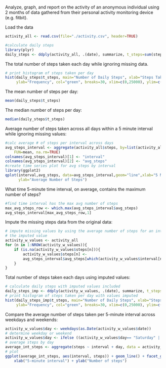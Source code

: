 Analyze, graph, and report on the activity of an anonymous individual using 2 months 
of data gathered from their personal activity monitoring device (e.g. fitbit).

Load the data

```r
activity_all <- read.csv(file="./activity.csv", header=TRUE)
```
```r
#calculate daily steps
library(plyr)
daily_steps <- ddply(activity_all, .(date), summarize, t_steps=sum(steps,na.rm=TRUE))
```

The total number of steps taken each day while ignoring missing data.
```r
# print histogram of steps taken per day
hist(daily_steps$t_steps, main="Number of Daily Steps", xlab="Steps Taken", 
     ylab="Frequency", col="green", breaks=30, xlim=c(0,25000), ylim=c(0,12))
```

The mean number of steps per day:
```r
mean(daily_steps$t_steps)
```

The median number of steps per day:
```r
median(daily_steps$t_steps)
```

Average number of steps taken across all days within a 5 minute interval while 
ignoring missing values:

```r
#calc average # of steps per interval across days
avg_steps_interval <- aggregate(activity_all$steps, by=list(activity_all$interval),
    FUN=mean, na.rm=TRUE)
colnames(avg_steps_interval)[1] <- "interval"
colnames(avg_steps_interval)[2] <- "avg_steps"
#create time series plot for avg steps by interval
library(ggplot2)
qplot(interval,avg_steps, data=avg_steps_interval,geom="line",xlab="5 Minute Intervals",
      ylab="Average Number of Steps")
```

What time 5-minute time interval, on average, contains the maximum number of steps?

```r
#find time interval has the max avg number of steps
max_avg_steps_row <- which.max(avg_steps_interval$avg_steps)
avg_steps_interval[max_avg_steps_row,1]
```

Impute the missing steps data from the original data:

```r
# impute missing values by using the average number of steps for an interval as
# the imputed value
activity_w_values <- activity_all
for (n in 1:NROW(activity_w_values)){
    if (is.na(activity_w_values$steps[n])){
        activity_w_values$steps[n] <- 
        avg_steps_interval$avg_steps[which(activity_w_values$interval[n]==avg_steps_interval$interval)]
    }
}
```

Total number of steps taken each days using imputed values:

```r
# calculate daily steps with imputed values included
daily_steps_imp <- ddply(activity_w_values, .(date), summarize, t_steps=sum(steps))
# print histogram of steps taken per day with values imputed
hist(daily_steps_imp$t_steps, main="Number of Daily Steps", xlab="Steps Taken", 
     ylab="Frequency", col="green", breaks=30, xlim=c(0,25000), ylim=c(0,12))
```

Compare the average number of steps taken per 5-minute interval across weekdays
and weekends:

```r
activity_w_values$day <- weekdays(as.Date(activity_w_values$date))
# determine weekday or weekend
activity_w_values$day <- ifelse ((activity_w_values$day== "Saturday" | activity_w_values$day== "Sunday"), "Weekend", "Weekday")
# average steps by day
average_int_steps <- aggregate(steps ~ interval + day, data = activity_w_values, mean)
# plot 
ggplot(average_int_steps, aes(interval, steps)) + geom_line() + facet_grid(day ~ .) + 
    xlab("5-minute interval") + ylab("Number of steps")
```
